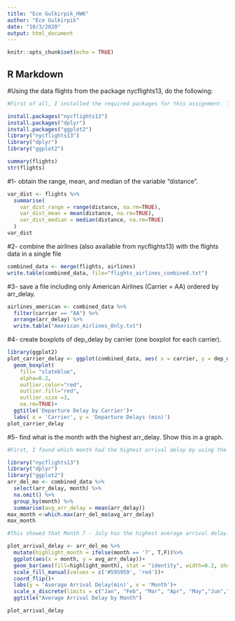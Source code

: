 ```yaml
---
title: "Ece Gulkirpik_HW6"
author: "Ece Gulkirpik"
date: "10/3/2020"
output: html_document
---
```


```r
knitr::opts_chunk$set(echo = TRUE)
```

## R Markdown

#Using the data flights from the package nycflights13, do the following:
```r
#First of all, I installed the required packages for this assignment. Then,I wanted to display the summary statistics and structure of flights data

install.packages("nycflights13")
install.packages("dplyr")
install.packages("ggplot2")
library("nycflights13")
library("dplyr")
library("ggplot2")

summary(flights)
str(flights)
```

#1- obtain the range, mean, and median of the variable “distance”.
```r
var_dist <- flights %>%
  summarise(
    var_dist_range = range(distance, na.rm=TRUE),
    var_dist_mean = mean(distance, na.rm=TRUE),
    var_dist_median = median(distance, na.rm=TRUE)
  )
var_dist
```
#2- combine the airlines (also available from nycflights13) with the flights data in a single file
```r
combined_data <- merge(flights, airlines)
write.table(combined_data, file="flights_airlines_combined.txt")
```
#3- save a file including only American Airlines (Carrier = AA) ordered by arr_delay.
```r
airlines_american <- combined_data %>%
  filter(carrier == "AA") %>%
  arrange(arr_delay) %>%
  write.table("American_Airlines_Only.txt")
```
#4- create boxplots of dep_delay by carrier (one boxplot for each carrier).
```r
library(ggplot2)
plot_carrier_delay <- ggplot(combined_data, aes( x = carrier, y = dep_delay))+
  geom_boxplot(
    fill= "slateblue", 
    alpha=0.2,
    outlier.color="red",
    outlier.fill="red",
    outlier.size =3,
    na.rm=TRUE)+
  ggtitle('Departure Delay by Carrier')+
  labs( x = 'Carrier', y = 'Departure Delays (min)')
plot_carrier_delay
```

#5- find what is the month with the highest arr_delay. Show this in a graph.
```r
#First, I found which month had the highest arrival delay by using the following commands

library("nycflights13")
library("dplyr")
library("ggplot2")
arr_del_mo <- combined_data %>%
  select(arr_delay, month) %>%
  na.omit() %>%
  group_by(month) %>%
  summarise(avg_arr_delay = mean(arr_delay))
max_month <-which.max(arr_del_mo$avg_arr_delay)
max_month

#This showed that Month 7 - July has the highest average arrival delay. Next, I showed this in a bar graph.

plot_arrival_delay <- arr_del_mo %>%
  mutate(highlight_month = ifelse(month == '7', T,F))%>%
  ggplot(aes(x = month, y = avg_arr_delay))+
  geom_bar(aes(fill=highlight_month), stat = "identity", width=0.2, show.legend = FALSE)+
  scale_fill_manual(values = c('#595959', 'red'))+
  coord_flip()+
  labs(y = 'Average Arrival Delay(min)', x = 'Month')+
  scale_x_discrete(limits = c("Jan", "Feb", "Mar", "Apr", "May","Jun","Jul","Aug","Sept","Oct","Nov","Dec"))+
  ggtitle("Average Arrival Delay by Month")

plot_arrival_delay


```

